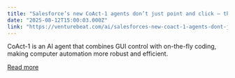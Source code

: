 ```yaml
---
title: "Salesforce’s new CoAct-1 agents don’t just point and click — they write code to accomplish tasks faster and with greater success rates"
date: "2025-08-12T15:00:03.000Z"
link: "https://venturebeat.com/ai/salesforces-new-coact-1-agents-dont-just-point-and-click-they-write-code-to-accomplish-tasks-faster-and-with-greater-success-rates/"
---
```


CoAct-1 is an AI agent that combines GUI control with on-the-fly coding, making computer automation more robust and efficient.

[Read more](https://venturebeat.com/ai/salesforces-new-coact-1-agents-dont-just-point-and-click-they-write-code-to-accomplish-tasks-faster-and-with-greater-success-rates/)
